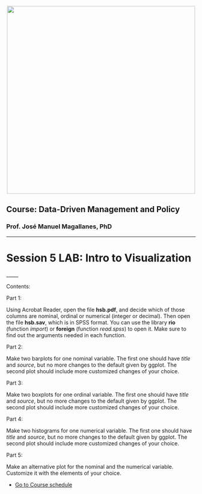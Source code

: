 
<br> 
<center><img src="http://i.imgur.com/sSaOozN.png" width="500"></center>


## Course: Data-Driven Management and Policy

### Prof. José Manuel Magallanes, PhD 

_____


# Session 5 LAB: Intro to Visualization

<a id='toc'></a>
_____

Contents:

Part 1:

Using Acrobat Reader, open the file **hsb.pdf**, and decide which of those columns are nominal, ordinal or numerical (integer or decimal). Then open the file **hsb.sav**, which is in SPSS format. You can use the library **rio** (function _import_) or **foreign** (function _read.spss_) to open it. Make sure to find out the arguments needed in each function.



Part 2:

Make two barplots for one nominal variable. The first one should have _title_ and _source_, but no more changes to the default given by ggplot. The second plot should include more customized changes of your choice.

Part 3:

Make two boxplots for one ordinal variable. The first one should have _title_ and _source_, but no more changes to the default given by ggplot. The second plot should include more customized changes of your choice.

Part 4:

Make two histograms for one numerical variable. The first one should have _title_ and _source_, but no more changes to the default given by ggplot. The second plot should include more customized changes of your choice.

Part 5:

Make an alternative plot for the nominal and the numerical variable. Customize it with the elements of your choice. 

* [Go to Course schedule](https://ds4ps.org/ddmp-uw-class-spring-2019/schedule/)

